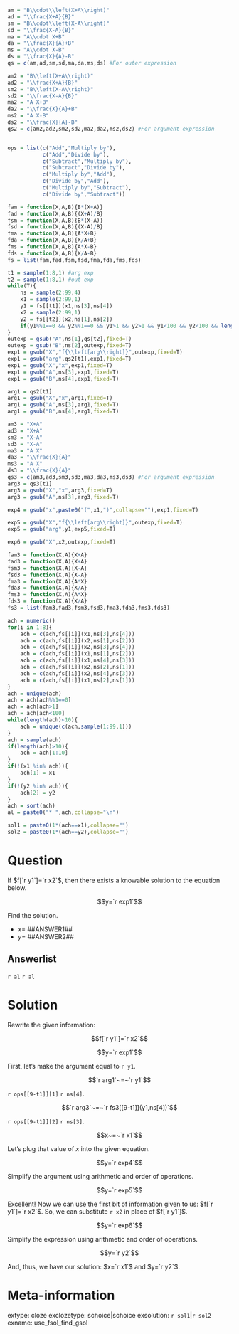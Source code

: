 ```r
am = "B\\cdot\\left(X+A\\right)"
ad = "\\frac{X+A}{B}"
sm = "B\\cdot\\left(X-A\\right)"
sd = "\\frac{X-A}{B}"
ma = "A\\cdot X+B"
da = "\\frac{X}{A}+B"
ms = "A\\cdot X-B"
ds = "\\frac{X}{A}-B"
qs = c(am,ad,sm,sd,ma,da,ms,ds) #For outer expression

am2 = "B\\left(X+A\\right)"
ad2 = "\\frac{X+A}{B}"
sm2 = "B\\left(X-A\\right)"
sd2 = "\\frac{X-A}{B}"
ma2 = "A X+B"
da2 = "\\frac{X}{A}+B"
ms2 = "A X-B"
ds2 = "\\frac{X}{A}-B"
qs2 = c(am2,ad2,sm2,sd2,ma2,da2,ms2,ds2) #For argument expression


ops = list(c("Add","Multiply by"),
           c("Add","Divide by"),
           c("Subtract","Multiply by"),
           c("Subtract","Divide by"),
           c("Multiply by","Add"),
           c("Divide by","Add"),
           c("Multiply by","Subtract"),
           c("Divide by","Subtract"))

fam = function(X,A,B){B*(X+A)}
fad = function(X,A,B){(X+A)/B}
fsm = function(X,A,B){B*(X-A)}
fsd = function(X,A,B){(X-A)/B}
fma = function(X,A,B){A*X+B}
fda = function(X,A,B){X/A+B}
fms = function(X,A,B){A*X-B}
fds = function(X,A,B){X/A-B}
fs = list(fam,fad,fsm,fsd,fma,fda,fms,fds)

t1 = sample(1:8,1) #arg exp
t2 = sample(1:8,1) #out exp
while(T){
    ns = sample(2:99,4)
    x1 = sample(2:99,1)
    y1 = fs[[t1]](x1,ns[3],ns[4])
    x2 = sample(2:99,1)
    y2 = fs[[t2]](x2,ns[1],ns[2])
    if(y1%%1==0 && y2%%1==0 && y1>1 && y2>1 && y1<100 && y2<100 && length(unique(c(ns,x1,y1,x2,y2)))==8){break}
}
outexp = gsub("A",ns[1],qs[t2],fixed=T)
outexp = gsub("B",ns[2],outexp,fixed=T)
exp1 = gsub("X","f{\\left[arg\\right]}",outexp,fixed=T)
exp1 = gsub("arg",qs2[t1],exp1,fixed=T)
exp1 = gsub("X","x",exp1,fixed=T)
exp1 = gsub("A",ns[3],exp1,fixed=T)
exp1 = gsub("B",ns[4],exp1,fixed=T)

arg1 = qs2[t1]
arg1 = gsub("X","x",arg1,fixed=T)
arg1 = gsub("A",ns[3],arg1,fixed=T)
arg1 = gsub("B",ns[4],arg1,fixed=T)

am3 = "X+A"
ad3 = "X+A"
sm3 = "X-A"
sd3 = "X-A"
ma3 = "A X"
da3 = "\\frac{X}{A}"
ms3 = "A X"
ds3 = "\\frac{X}{A}"
qs3 = c(am3,ad3,sm3,sd3,ma3,da3,ms3,ds3) #For argument expression
arg3 = qs3[t1]
arg3 = gsub("X","x",arg3,fixed=T)
arg3 = gsub("A",ns[3],arg3,fixed=T)

exp4 = gsub("x",paste0("(",x1,")",collapse=""),exp1,fixed=T)

exp5 = gsub("X","f{\\left[arg\\right]}",outexp,fixed=T)
exp5 = gsub("arg",y1,exp5,fixed=T)

exp6 = gsub("X",x2,outexp,fixed=T)

fam3 = function(X,A){X+A}
fad3 = function(X,A){X+A}
fsm3 = function(X,A){X-A}
fsd3 = function(X,A){X-A}
fma3 = function(X,A){A*X}
fda3 = function(X,A){X/A}
fms3 = function(X,A){A*X}
fds3 = function(X,A){X/A}
fs3 = list(fam3,fad3,fsm3,fsd3,fma3,fda3,fms3,fds3)

ach = numeric()
for(i in 1:8){
    ach = c(ach,fs[[i]](x1,ns[3],ns[4]))
    ach = c(ach,fs[[i]](x2,ns[1],ns[2]))
    ach = c(ach,fs[[i]](x2,ns[3],ns[4]))
    ach = c(ach,fs[[i]](x1,ns[1],ns[2]))
    ach = c(ach,fs[[i]](x1,ns[4],ns[3]))
    ach = c(ach,fs[[i]](x2,ns[2],ns[1]))
    ach = c(ach,fs[[i]](x2,ns[4],ns[3]))
    ach = c(ach,fs[[i]](x1,ns[2],ns[1]))
}
ach = unique(ach)
ach = ach[ach%%1==0]
ach = ach[ach>1]
ach = ach[ach<100]
while(length(ach)<10){
    ach = unique(c(ach,sample(1:99,1)))
}
ach = sample(ach)
if(length(ach)>10){
    ach = ach[1:10]
}
if(!(x1 %in% ach)){
    ach[1] = x1
}
if(!(y2 %in% ach)){
    ach[2] = y2
}
ach = sort(ach)
al = paste0("* ",ach,collapse="\n")

sol1 = paste0(1*(ach==x1),collapse="")
sol2 = paste0(1*(ach==y2),collapse="")

```

Question
========

If $f[`r y1`]=`r x2`$, then there exists a knowable solution to the equation below.

$$y=`r exp1`$$

Find the solution.

* $x=$ ##ANSWER1##
* $y=$ ##ANSWER2##

Answerlist
--------

`r al`
`r al`


Solution
========

Rewrite the given information:

$$f[`r y1`]=`r x2`$$

$$y=`r exp1`$$

First, let's make the argument equal to `r y1`.

$$`r arg1`~=~`r y1`$$

`r ops[[9-t1]][1]` `r ns[4]`.

$$`r arg3`~=~`r fs3[[9-t1]](y1,ns[4])`$$

`r ops[[9-t1]][2]` `r ns[3]`.

$$x~=~`r x1`$$

Let's plug that value of $x$ into the given equation.

$$y=`r exp4`$$

Simplify the argument using arithmetic and order of operations.

$$y=`r exp5`$$

Excellent! Now we can use the first bit of information given to us: 
$f[`r y1`]=`r x2`$. So, we can substitute `r x2` in place of $f[`r y1`]$.

$$y=`r exp6`$$

Simplify the expression using arithmetic and order of operations.

$$y=`r y2`$$

And, thus, we have our solution: $x=`r x1`$ and $y=`r y2`$.

Meta-information
============
extype: cloze
exclozetype: schoice|schoice
exsolution: `r sol1`|`r sol2`
exname: use_fsol_find_gsol